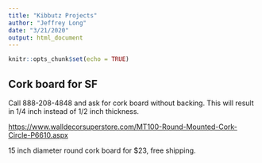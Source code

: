 ```yaml
---
title: "Kibbutz Projects"
author: "Jeffrey Long"
date: "3/21/2020"
output: html_document
---
```


```r
knitr::opts_chunk$set(echo = TRUE)
```

## Cork board for SF

Call 888-208-4848 and ask for cork board without backing. This will result in 1/4 inch instead of 1/2 inch thickness.

[https://www.walldecorsuperstore.com/MT100-Round-Mounted-Cork-Circle-P6610.aspx](https://www.walldecorsuperstore.com/MT100-Round-Mounted-Cork-Circle-P6610.aspx) 

15 inch diameter round cork board for $23, free shipping.

## 